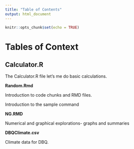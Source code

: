 ```yaml
---
title: "Table of Contents"
output: html_document
---
```


```r
knitr::opts_chunk$set(echo = TRUE)
```

# Tables of Context

## Calculator.R

The Calculator.R file let's me do basic calculations.

**Random.Rmd**

Introduction to code chunks and RMD files.

Introduction to the sample command

**NG.RMD**

Numerical and graphical explorations- graphs and summaries

**DBQClimate.csv**

Climate data for DBQ.

